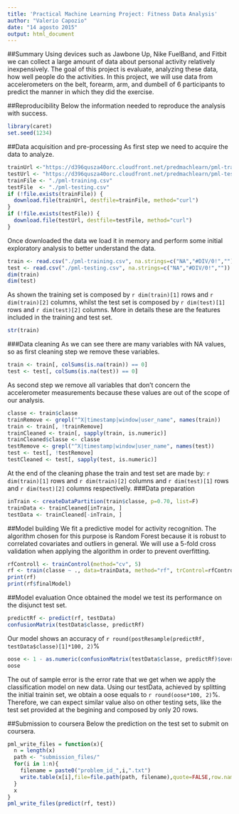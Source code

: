 ```yaml
---
title: 'Practical Machine Learning Project: Fitness Data Analysis'
author: "Valerio Capozio"
date: "14 agosto 2015"
output: html_document
---
```


##Summary
Using devices such as Jawbone Up, Nike FuelBand, and Fitbit we can collect a large amount of data about personal activity relatively inexpensively. The goal of this project is evaluate, analyzing these data, how well people do the activities. In this project, we will use data from accelerometers on the belt, forearm, arm, and dumbell of 6 participants to predict the manner in which they did the exercise.

##Reproducibility
Below the information needed to reproduce the analysis with success.
```r
library(caret)
set.seed(1234)
```

##Data acquisition and pre-processing
As first step we need to acquire the data to analyze.
```r
trainUrl <-"https://d396qusza40orc.cloudfront.net/predmachlearn/pml-training.csv"
testUrl <- "https://d396qusza40orc.cloudfront.net/predmachlearn/pml-testing.csv"
trainFile <- "./pml-training.csv"
testFile  <- "./pml-testing.csv"
if (!file.exists(trainFile)) {
  download.file(trainUrl, destfile=trainFile, method="curl")
}
if (!file.exists(testFile)) {
  download.file(testUrl, destfile=testFile, method="curl")
}
```
Once downloaded the data we load it in memory and perform some initial exploratory analysis to better understand the data.
```r
train <- read.csv("./pml-training.csv", na.strings=c("NA","#DIV/0!",""))
test <- read.csv("./pml-testing.csv", na.strings=c("NA","#DIV/0!",""))
dim(train)
dim(test)
```
As shown the training set is composed by `r dim(train)[1]` rows and `r dim(train)[2]` columns, whilst the test set is composed by `r dim(test)[1]` rows and `r dim(test)[2]` columns.
More in details these are the features included in the training and test set.
```r
str(train)
```
###Data cleaning
As we can see there are many variables with NA values, so as first cleaning step we remove these variables.
```r
train <- train[, colSums(is.na(train)) == 0] 
test <- test[, colSums(is.na(test)) == 0] 
```
As second step we remove all variables that don't concern the accelerometer measurements because these values are out of the scope of our analysis.
```r
classe <- train$classe
trainRemove <- grepl("^X|timestamp|window|user_name", names(train))
train <- train[, !trainRemove]
trainCleaned <- train[, sapply(train, is.numeric)]
trainCleaned$classe <- classe
testRemove <- grepl("^X|timestamp|window|user_name", names(test))
test <- test[, !testRemove]
testCleaned <- test[, sapply(test, is.numeric)]
```
At the end of the cleaning phase the train and test set are made by: `r dim(train)[1]` rows and `r dim(train)[2]` columns and `r dim(test)[1]` rows and `r dim(test)[2]` columns respectivelly.
###Data preparation
```r
inTrain <- createDataPartition(train$classe, p=0.70, list=F)
trainData <- trainCleaned[inTrain, ]
testData <- trainCleaned[-inTrain, ]
```
##Model building
We fit a predictive model for activity recognition. The algorithm chosen for this purpose is Random Forest because it is robust to correlated covariates and outliers in general. We will use a 5-fold cross validation when applying the algorithm in order to prevent overfitting.
```r
rfControll <- trainControl(method="cv", 5)
rf <- train(classe ~ ., data=trainData, method="rf", trControl=rfControll, ntree=250)
print(rf)
print(rf$finalModel)
```
##Model evaluation
Once obtained the model we test its performance on the disjunct test set.
```r
predictRf <- predict(rf, testData)
confusionMatrix(testData$classe, predictRf)
```
Our model shows an accuracy of `r round(postResample(predictRf, testData$classe)[1]*100, 2)`%
```r
oose <- 1 - as.numeric(confusionMatrix(testData$classe, predictRf)$overall[1])
oose
```
The out of sample error is the error rate that we get when we apply the classification model on new data. Using our testData, achieved by splitting the initial trainin set, we obtain a oose equals to `r round(oose*100, 2)`%. Therefore, we can expect similar value also on other testing sets, like the test set provided at the begining and composed by only 20 rows.

##Submission to coursera
Below the prediction on the test set to submit on coursera.

```r
pml_write_files = function(x){
  n = length(x)
  path <- "submission_files/"
  for(i in 1:n){
    filename = paste0("problem_id_",i,".txt")
    write.table(x[i],file=file.path(path, filename),quote=FALSE,row.names=FALSE,col.names=FALSE)
  }
  x
}
pml_write_files(predict(rf, test))
```